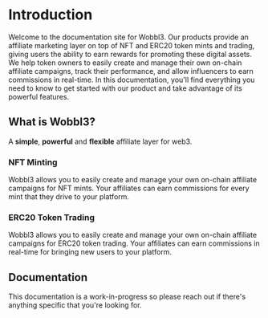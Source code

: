 # Introduction
 
Welcome to the documentation site for Wobbl3. Our products provide an affiliate marketing layer on top of NFT and ERC20 token mints and trading, giving users the ability to earn rewards for promoting these digital assets. We help token owners to easily create and manage their own on-chain affiliate campaigns, track their performance, and allow influencers to earn commissions in real-time. In this documentation, you'll find everything you need to know to get started with our product and take advantage of its powerful features.

## What is Wobbl3?

A **simple**, **powerful** and **flexible** affiliate layer for web3.

### NFT Minting

Wobbl3 allows you to easily create and manage your own on-chain affiliate campaigns for NFT mints. Your affiliates can earn commissions for every mint that they drive to your platform.

### ERC20 Token Trading

Wobbl3 allows you to easily create and manage your own on-chain affiliate campaigns for ERC20 token trading. Your affiliates can earn commissions in real-time for bringing new users to your platform.

## Documentation

This documentation is a work-in-progress so please reach out if there's anything specific that you're looking for.